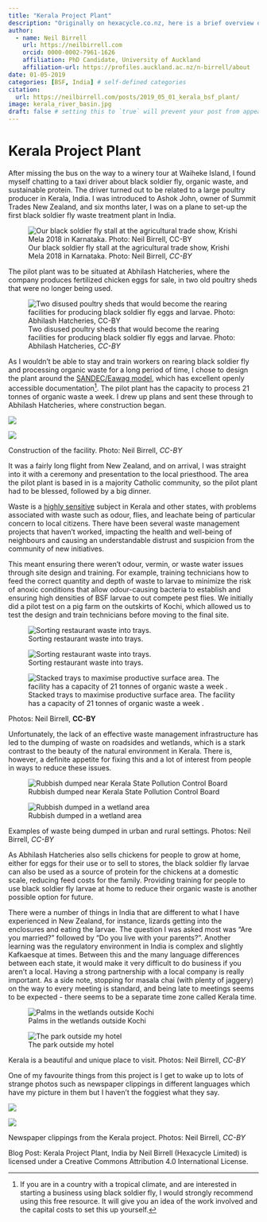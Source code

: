 ```yaml
---
title: "Kerala Project Plant"
description: "Originally on hexacycle.co.nz, here is a brief overview of starting a black soldier fly plant in Kerala, India"
author:
  - name: Neil Birrell
    url: https://neilbirrell.com
    orcid: 0000-0002-7961-1626
    affiliation: PhD Candidate, University of Auckland
    affiliation-url: https://profiles.auckland.ac.nz/n-birrell/about 
date: 01-05-2019
categories: [BSF, India] # self-defined categories
citation: 
  url: https://neilbirrell.com/posts/2019_05_01_kerala_bsf_plant/ 
image: kerala_river_basin.jpg
draft: false # setting this to `true` will prevent your post from appearing on your listing page until you're ready!
---
```


# Kerala Project Plant

After missing the bus on the way to a winery tour at Waiheke Island, I found myself chatting to a taxi driver about black soldier fly, organic waste, and sustainable protein. The driver turned out to be related to a large poultry producer in Kerala, India. I was introduced to Ashok John, owner of Summit Trades New Zealand, and six months later, I was on a plane to set-up the first black soldier fly waste treatment plant in India.

![Our black soldier fly stall at the agricultural trade show, Krishi Mela 2018 in Karnataka. Photo: Neil Birrell, _CC-BY_](krishimela_2018.jpg)

The pilot plant was to be situated at Abhilash Hatcheries, where the company produces fertilized chicken eggs for sale, in two old poultry sheds that were no longer being used.

![Two disused poultry sheds that would become the rearing facilities for producing black soldier fly eggs and larvae. Photo: Abhilash Hatcheries, _CC-BY_](preSheds.jpg)

As I wouldn't be able to stay and train workers on rearing black soldier fly and processing organic waste for a long period of time, I chose to design the plant around the [SANDEC/Eawag model](https://www.eawag.ch/en/department/sandec/projects/mswm/practical-knowhow-on-black-soldier-fly-bsf-biowaste-processing/), which has excellent openly accessible documentation[^1]. The pilot plant has the capacity to process 21 tonnes of organic waste a week. I drew up plans and sent these through to Abhilash Hatcheries, where construction began.

[^1]: If you are in a country with a tropical climate, and are interested in starting a business using black soldier fly, I would strongly recommend using this free resource. It will give you an idea of the work involved and the capital costs to set this up yourself.

::: {layout-ncol="2"}
![](constructionPlant.jpg)

![](finishedPlant.jpg)

Construction of the facility. Photo: Neil Birrell, _CC-BY_
:::

It was a fairly long flight from New Zealand, and on arrival, I was straight into it with a ceremony and presentation to the local priesthood. The area the pilot plant is based in is a majority Catholic community, so the pilot plant had to be blessed, followed by a big dinner.

Waste is a [highly sensitive](https://www.thenewsminute.com/delve/afterlife-garbage-how-kerala-struggling-deal-its-landfills-83943) subject in Kerala and other states, with problems associated with waste such as odour, flies, and leachate being of particular concern to local citizens. There have been several waste management projects that haven't worked, impacting the health and well-being of neighbours and causing an understandable distrust and suspicion from the community of new initiatives.

This meant ensuring there weren't odour, vermin, or waste water issues through site design and training. For example, training technicians how to feed the correct quantity and depth of waste to larvae to minimize the risk of anoxic conditions that allow odour-causing bacteria to establish and ensuring high densities of BSF larvae to out compete pest flies. We initially did a pilot test on a pig farm on the outskirts of Kochi, which allowed us to test the design and train technicians before moving to the final site.

::: {layout="[[1,1,1]]"}

![Sorting restaurant waste into trays.](testSiteFeedstock.jpg)

![Sorting restaurant waste into trays.](testSiteTrays.jpg)

![Stacked trays to maximise productive surface area. The facility has a capacity of 21 tonnes of organic waste a week . ](testSiteStacks.jpg)

Photos: Neil Birrell, __CC-BY__

:::


Unfortunately, the lack of an effective waste management infrastructure has led to the dumping of waste on roadsides and wetlands, which is a stark contrast to the beauty of the natural environment in Kerala. There is, however, a definite appetite for fixing this and a lot of interest from people in ways to reduce these issues.

::: {layout-ncol="2"}

![Rubbish dumped near Kerala State Pollution Control Board](dumpedRubbish.jpg)

![Rubbish dumped in a wetland area](dumpedRubbishWetland.jpg)

Examples of waste being dumped in urban and rural settings. Photos: Neil Birrell, _CC-BY_

:::

As Abhilash Hatcheries also sells chickens for people to grow at home, either for eggs for their use or to sell to stores, the black soldier fly larvae can also be used as a source of protein for the chickens at a domestic scale, reducing feed costs for the family. Providing training for people to use black soldier fly larvae at home to reduce their organic waste is another possible option for future.

There were a number of things in India that are different to what I have experienced in New Zealand, for instance, lizards getting into the enclosures and eating the larvae. The question I was asked most was "Are you married?" followed by "Do you live with your parents?". Another learning was the regulatory environment in India is complex and slightly Kafkaesque at times. Between this and the many language differences between each state, it would make it very difficult to do business if you aren't a local. Having a strong partnership with a local company is really important. As a side note, stopping for masala chai (with plenty of jaggery) on the way to every meeting is standard, and being late to meetings seems to be expected - there seems to be a separate time zone called Kerala time.

::: {layout-ncol="2"}

![Palms in the wetlands outside Kochi](kerala_palms.jpg)

![The park outside my hotel](strange_fish.jpg)

Kerala is a beautiful and unique place to visit. Photos: Neil Birrell, _CC-BY_
:::

One of my favourite things from this project is I get to wake up to lots of strange photos such as newspaper clippings in different languages which have my picture in them but I haven't the foggiest what they say.

::: {layout-ncol="2"}

![](pressKarnataka.jpg)

![](pressMalayalam.jpg)

Newspaper clippings from the Kerala project. Photos: Neil Birrell, _CC-BY_
:::

Blog Post: Kerala Project Plant, India by Neil Birrell (Hexacycle Limited) is licensed under a Creative Commons Attribution 4.0 International License.
